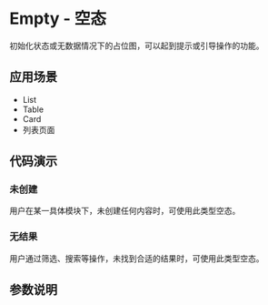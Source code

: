 
# Empty - 空态

<Subtitle>初始化状态或无数据情况下的占位图，可以起到提示或引导操作的功能。</Subtitle>

## 应用场景

- List
- Table
- Card
- 列表页面

## 代码演示

### 未创建

用户在某一具体模块下，未创建任何内容时，可使用此类型空态。

<Canvas>
  <Story id="functional-components-empty--no-data" />
</Canvas>

### 无结果

用户通过筛选、搜索等操作，未找到合适的结果时，可使用此类型空态。

<Canvas>
  <Story id="functional-components-empty--no-result" />
</Canvas>

## 参数说明

<ArgsTable of={Empty} />
